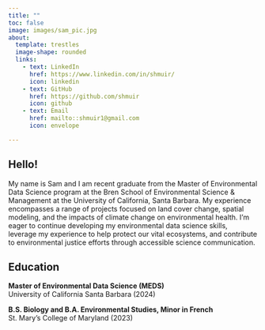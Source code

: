 ```yaml
---
title: ""
toc: false
image: images/sam_pic.jpg
about: 
  template: trestles
  image-shape: rounded
  links: 
    - text: LinkedIn
      href: https://www.linkedin.com/in/shmuir/
      icon: linkedin
    - text: GitHub
      href: https://github.com/shmuir
      icon: github
    - text: Email
      href: mailto::shmuir1@gmail.com
      icon: envelope

---
```

## Hello!

My name is Sam and I am recent graduate from the Master of Environmental Data Science program at the Bren School of Environmental Science & Management at the University of California, Santa Barbara. My experience encompasses a range of projects focused on land cover change, spatial modeling, and the impacts of climate change on environmental health. I'm eager to continue developing my environmental data science skills, leverage my experience to help protect our vital ecosystems, and contribute to environmental justice efforts through accessible science communication.  

## Education

**Master of Environmental Data Science (MEDS)** <br>
University of California Santa Barbara (2024)

**B.S. Biology and B.A. Environmental Studies, Minor in French** <br>
St. Mary's College of Maryland (2023)